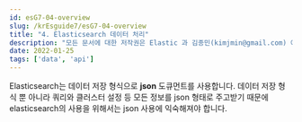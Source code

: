 ```yaml
---
id: esG7-04-overview
slug: /krEsguide7/esG7-04-overview
title: "4. Elasticsearch 데이터 처리"
description: "모든 문서에 대한 저작권은 Elastic 과 김종민(kimjmin@gmail.com) 에게 있으며 허가되지 않은 무단 복제나 배포 및 출판을 금지합니다. 본 문서의 내용 및 포함된 자료를 인용하고자 하는 경우 출처를 명시하고 게재된 주소를 김종민(kimjmin@gmail.com)에게 알려주시기 바랍니다."
date: 2022-01-25
tags: ['data', 'api']
---
```


Elasticsearch는 데이터 저장 형식으로 **json** 도큐먼트를 사용합니다. 데이터 저장 형식 뿐 아니라 쿼리와 클러스터 설정 등 모든 정보를 json 형태로 주고받기 때문에 elasticsearch의 사용을 위해서는 json 사용에 익숙해져야 합니다.

